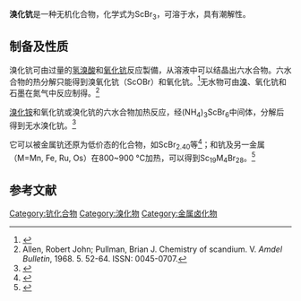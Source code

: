 {{chembox
| Name = 
| ImageFile = Kristallstruktur_Bismut(III)-iodid.png
| IUPACName = Tribromoscandium
| OtherNames = 三溴化钪
|Section1={{Chembox Identifiers
| ChemSpiderID_Ref = {{chemspidercite|correct|chemspider}}
| ChemSpiderID = 75332
| PubChem = 83495
| InChI = InChI=1S/3BrH.Sc/h3*1H;/q;;;+3/p-3
| InChIKey = APPHYFNIXVIIJR-UHFFFAOYSA-K
| SMILES = Br[Sc](Br)Br
| CASNo = 13465-59-3
| CASNo_Ref = {{cascite|correct|CAS}}
| CASNo_Comment  = 无水
| CASNo1 = 64618-81-1
| CASNo1_Ref = {{cascite|correct|CAS}}
| CASNo1_Comment  = 四水
| CASNo2 = 20662-15-1
| CASNo2_Ref = {{cascite|correct|CAS}}
| CASNo2_Comment  = 六水
| CASNo3 = 343329-14-6
| CASNo3_Ref = {{cascite|correct|CAS}}
| CASNo3_Comment  = 七水
| EINECS = 236-699-6
 }}
|Section2={{Chembox Properties
| Formula = ScBr<sub>3</sub>
| MolarMass = 284.67 g/mol
| Appearance = 固体
| Density = 3.914 g/cm<sup>3</sup>
| MeltingPt = {{convert|904|C|K}}<ref>Steinwand, S.J. et al. Inorg. Chem. 36, 6413, (1997)</ref><ref>[https://pubchem.ncbi.nlm.nih.gov/compound/83495 Scandium tribromide]. PubChem.</ref>
| BoilingPt =
| Solubility = 可溶
| SolubleOther = 可溶于[[乙醇|乙醇]]
 }}
|Section5={{Chembox Thermochemistry
| DeltaHf = -2.455 kJ/g
 }} 
|Section7={{Chembox Hazards
| EUClass = 未列出
| NFPA-H = 0
| NFPA-R = 0
| NFPA-F = 0
 }}
}}
'''溴化钪'''是一种无机化合物，化学式为ScBr<sub>3</sub>，可溶于水，具有潮解性。

==制备及性质==
溴化钪可由过量的[[氢溴酸|氢溴酸]]和[[氧化钪|氧化钪]]反应製備，从溶液中可以结晶出六水合物。六水合物的热分解只能得到溴氧化钪（ScOBr）和氧化钪。<ref>{{cite journal|journal=Collection of Czechoslovak Chemical Communications|volume=25|issue=4|language=en|issn=0010-0765|date=1960|pages=1143–1147|doi=10.1135/cccc19601143|url=http://cccc.uochb.cas.cz/25/4/1143/|title=Beiträge zur chemie seltener elemente X. Basische scandiumhalogenide|accessdate=2020-07-03|author=F. Petrů, F. Kůtek|archive-date=2020-08-01|archive-url=https://web.archive.org/web/20200801124516/http://cccc.uochb.cas.cz/25/4/1143/|dead-url=no}}</ref>无水物可由[[溴|溴]]、氧化钪和石墨在氮气中反应制得。<ref>Allen, Robert John; Pullman, Brian J. Chemistry of scandium.  V. ''Amdel Bulletin'', 1968. 5. 52-64. ISSN: 0045-0707.</ref>

[[溴化铵|溴化铵]]和氧化钪或溴化钪的六水合物加热反应，经(NH<sub>4</sub>)<sub>3</sub>ScBr<sub>6</sub>中间体，分解后得到无水溴化钪。<ref>{{cite journal|journal=Journal of the Less Common Metals|volume=127|language=en|date=1987-01|pages=155–160|doi=10.1016/0022-5088(87)90372-9|url=https://linkinghub.elsevier.com/retrieve/pii/0022508887903729|title=The ammonium-bromide route to anhydrous rare earth bromides MBr3|accessdate=2020-07-03|author=Gerd Meyer, Siegfried Dötsch, Thomas Staffel|archive-date=2020-08-25|archive-url=https://web.archive.org/web/20200825114804/https://linkinghub.elsevier.com/retrieve/pii/0022508887903729|dead-url=no}}</ref>

它可以被金属钪还原为低价态的化合物，如ScBr<sub>2.40</sub>等<ref>{{cite journal|journal=Chemical Communications (London)|issue=24|language=en|issn=0009-241X|date=1968|pages=1666|doi=10.1039/c19680001666|url=http://xlink.rsc.org/?DOI=c19680001666|title=The synthesis of reduced scandium chloride, bromide, and iodide phases with unusual stoicheiometries|accessdate=2020-07-03|author=Bill C. McCollum, John D. Corbett}}</ref>；和钪及另一金属（M=Mn, Fe, Ru, Os）在800~900 °C加热，可以得到Sc<sub>19</sub>M<sub>4</sub>Br<sub>28</sub>。<ref>{{cite journal|journal=Inorganic Chemistry|volume=36|issue=27|language=en|issn=0020-1669|date=1997-12|pages=6413–6422|doi=10.1021/ic970881j|url=https://pubs.acs.org/doi/10.1021/ic970881j|title=Syntheses, Crystal Structures, and Magnetic Properties of Sc 19 Br 28 Z 4 Compounds with Z = Mn, Fe, Ru, or Os. Structural and Bonding Trends in R 16 X 20 Z 4 -Type Oligomers|accessdate=2020-07-03|author=Sharon J. Steinwand, John D. Corbett, James D. Martin|archive-date=2020-08-01|archive-url=https://web.archive.org/web/20200801124519/https://pubs.acs.org/doi/10.1021/ic970881j|dead-url=no}}</ref>

==参考文献==
{{reflist}}

{{钪化合物}}
{{溴化物}}
[[Category:钪化合物|Category:钪化合物]]
[[Category:溴化物|Category:溴化物]]
[[Category:金属卤化物|Category:金属卤化物]]